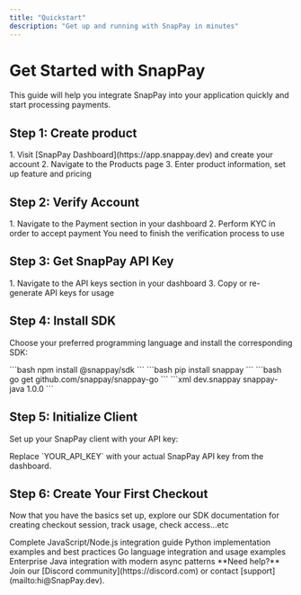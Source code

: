 ```yaml
---
title: "Quickstart"
description: "Get up and running with SnapPay in minutes"
---
```


# Get Started with SnapPay

This guide will help you integrate SnapPay into your application quickly and start processing payments.

## Step 1: Create product

<AccordionGroup>
  <Accordion icon="key" title="Create your SnapPay account">
    1. Visit [SnapPay Dashboard](https://app.snappay.dev) and create your account
    2. Navigate to the Products page
    3. Enter product information, set up feature and pricing
  </Accordion>
</AccordionGroup>


## Step 2: Verify Account

<AccordionGroup>
  <Accordion icon="key" title="Syncing">
    1. Navigate to the Payment section in your dashboard
    2. Perform KYC in order to accept payment
  </Accordion>
</AccordionGroup>
<Note>
  You need to finish the verification process to use
</Note>

## Step 3: Get SnapPay API Key

<AccordionGroup>
  <Accordion icon="key" title="Get API key">
    1. Navigate to the API keys section in your dashboard
    3. Copy or re-generate API keys for usage
  </Accordion>
</AccordionGroup>

## Step 4: Install SDK

Choose your preferred programming language and install the corresponding SDK:

<AccordionGroup>
  <Accordion icon="code" title="JavaScript/Node.js">
    ```bash
    npm install @snappay/sdk
    ```
  </Accordion>
  <Accordion icon="code" title="Python">
    ```bash
    pip install snappay
    ```
  </Accordion>
  <Accordion icon="code" title="Go">
    ```bash
    go get github.com/snappay/snappay-go
    ```
  </Accordion>
  <Accordion icon="code" title="Java">
    ```xml
    <dependency>
        <groupId>dev.snappay</groupId>
        <artifactId>snappay-java</artifactId>
        <version>1.0.0</version>
    </dependency>
    ```
  </Accordion>
</AccordionGroup>

## Step 5: Initialize Client

Set up your SnapPay client with your API key:

<Note>
  Replace `YOUR_API_KEY` with your actual SnapPay API key from the dashboard.
</Note>

## Step 6: Create Your First Checkout

Now that you have the basics set up, explore our SDK documentation for creating checkout session, track usage, check access...etc

<CardGroup cols={2}>
  <Card title="JavaScript SDK" icon="js" href="/sdk/javascript">
    Complete JavaScript/Node.js integration guide
  </Card>

  <Card title="Python SDK" icon="python" href="/sdk/python">
    Python implementation examples and best practices
  </Card>

  <Card title="Go SDK" icon="golang" href="/sdk/go">
    Go language integration and usage examples
  </Card>

  <Card title="Java SDK" icon="java" href="/sdk/java">
    Enterprise Java integration with modern async patterns
  </Card>
</CardGroup>

<Tip>
  **Need help?** Join our [Discord community](https://discord.com) or contact [support](mailto:hi@SnapPay.dev).
</Tip>
